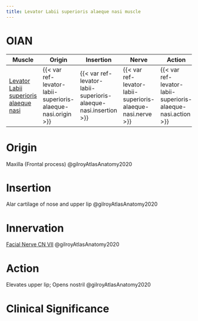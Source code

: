 ```yaml
---
title: Levator Labii superioris alaeque nasi muscle
---
```


# OIAN

| Muscle  | Origin | Insertion | Nerve | Action |
|------|--------|-------|----------|--------|
| [Levator Labii superioris alaeque nasi]({{< var ref-levator-labii-superioris-alaeque-nasi.path >}}) | {{< var ref-levator-labii-superioris-alaeque-nasi.origin >}} | {{< var ref-levator-labii-superioris-alaeque-nasi.insertion >}} | {{< var ref-levator-labii-superioris-alaeque-nasi.nerve >}} | {{< var ref-levator-labii-superioris-alaeque-nasi.action >}} |

# Origin
Maxilla (Frontal process) @gilroyAtlasAnatomy2020

# Insertion
Alar cartilage of nose and upper lip @gilroyAtlasAnatomy2020

# Innervation

[Facial Nerve CN VII]({{< var ref-cn7.path >}}) @gilroyAtlasAnatomy2020

# Action
Elevates upper lip; Opens nostril @gilroyAtlasAnatomy2020

# Clinical Significance